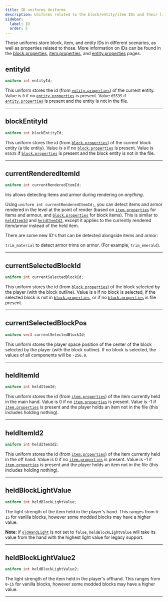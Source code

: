 ```yaml
---
title: ID uniforms Uniforms
description: Uniforms related to the block/entity/item IDs and their light values.
sidebar:
  label: ID
  order: 5
---
```


These uniforms store block, item, and entity IDs in different scenarios, as well as properties related to those. More information on IDs can be found in the [block.properties](/current/reference/miscellaneous/block_properties), [item.properties](/current/reference/miscellaneous/item_properties), and [entity.properties](/current/reference/miscellaneous/entity_properties) pages.


## entityId
```glsl
uniform int entityId;
```
This uniform stores the id (from [`entity.properties`](/current/reference/miscellaneous/entity_properties)) of the current entity. Value is `0` if no [`entity.properties`](/current/reference/miscellaneous/entity_properties) is present. Value `65535` if [`entity.properties`](/current/reference/miscellaneous/entity_properties) is present and the entity is not in the file.

----------------


## blockEntityId
```glsl
uniform int blockEntityId;
```
This uniform stores the id (from [`block.properties`](/current/reference/miscellaneous/block_properties)) of the current block entity (a tile entity). Value is `0` if no [`block.properties`](/current/reference/miscellaneous/block_properties) is present. Value is `65535` if [`block.properties`](/current/reference/miscellaneous/block_properties) is present and the block entity is not in the file.

----------------


## currentRenderedItemId <Badge text="Iris Exclusive" variant="tip" size="medium" />
```glsl
uniform int currentRenderedItemId;
```
Iris allows detecting items and armor during rendering on *anything*.

Using `uniform int currentRenderedItemId;`, you can detect items and armor rendered in the level at the point of render (based on [`item.properties`](/current/reference/miscellaneous/item_properties) for items and armour, and [`block.properties`](/current/reference/miscellaneous/block_properties) for block items). This is similar to [`heldItemId`](/current/reference/uniforms/id#helditemid) and [`heldItemId2`](/current/reference/uniforms/id#helditemid2), except it applies to the currently rendered item/armor instead of the held item.

There are some new ID's that can be detected alongside items and armor:

`trim_material` to detect armor trims on armor. (For example, `trim_emerald`).

----------------


## currentSelectedBlockId <Badge text="Iris Exclusive" variant="tip" size="medium" />
```glsl
uniform int currentSelectedBlockId;
```
This uniform stores the id (from [`block.properties`](/current/reference/miscellaneous/block_properties)) of the block selected by the player (with the block outline). Value is `0` if no block is selected, if the selected block is not in [`block.properties`](/current/reference/miscellaneous/block_properties), or if no [`block.properties`](/current/reference/miscellaneous/block_properties) is file present.

----------------


## currentSelectedBlockPos <Badge text="Iris Exclusive" variant="tip" size="medium" />
```glsl
uniform vec3 currentSelectedBlockId;
```
This uniform stores the player space position of the center of the block selected by the player (with the block outline). If no block is selected, the values of all components will be `-256.0`.

----------------


## heldItemId
```glsl
uniform int heldItemId;
```
This uniform stores the id (from [`item.properties`](/current/reference/miscellaneous/item_properties)) of the item currently held in the main hand. Value is 0 if no [`item.properties`](/current/reference/miscellaneous/item_properties) is present. Value is -1 if [`item.properties`](/current/reference/miscellaneous/item_properties) is present and the player holds an item not in the file (this includes holding nothing).

----------------


## heldItemId2
```glsl
uniform int heldItemId2;
```
This uniform stores the id (from [`item.properties`](/current/reference/miscellaneous/item_properties)) of the item currently held in the off hand. Value is 0 if no [`item.properties`](/current/reference/miscellaneous/item_properties) is present. Value is -1 if [`item.properties`](/current/reference/miscellaneous/item_properties) is present and the player holds an item not in the file (this includes holding nothing).

----------------


## heldBlockLightValue
```glsl
uniform int heldBlockLightValue;
```
The light strength of the item held in the player's hand. This ranges from `0`-`15` for vanilla blocks, however some modded blocks may have a higher value.

**Note:** if [`oldHandLight`](/current/reference/shadersproperties/features#oldhandlight) is not set to `false`, `heldBlockLightValue` will take its value from the hand with the highest light value for legacy support.

----------------


## heldBlockLightValue2
```glsl
uniform int heldBlockLightValue2;
```
The light strength of the item held in the player's offhand. This ranges from `0`-`15` for vanilla blocks, however some modded blocks may have a higher value.


----------------



